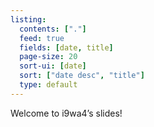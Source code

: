 ```yaml
---
listing:
  contents: ["."]
  feed: true
  fields: [date, title]
  page-size: 20
  sort-ui: [date]
  sort: ["date desc", "title"]
  type: default
---
```


Welcome to i9wa4's slides!
